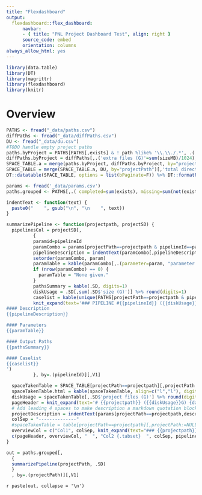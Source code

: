 ```yaml
---
title: "Flexdashboard"
output:
  flexdashboard::flex_dashboard:
      navbar:
      - { title: "PNL Project Dashboard Test", align: right }
      source_code: embed
      orientation: columns
always_allow_html: yes
---
```


```r
library(data.table)
library(DT)
library(magrittr)
library(flexdashboard)
library(knitr)
```

Overview
=====================================

```r
PATHS <- fread("_data/paths.csv")
diffPaths <- fread("_data/diffPaths.csv")
DU <- fread("_data/du.csv")
#TODO handle empty project paths
paths.byProject = PATHS[PATHS[,exists] & ! path %like% '\\.\\./.*', .('project files (G)'=sum(sizeMB)/1024),by=projectPath]
diffPaths.byProject = diffPaths[,.('extra files (G)'=sum(sizeMB)/1024), by=projectPath]
SPACE_TABLE.a = merge(paths.byProject, diffPaths.byProject, by="projectPath")
SPACE_TABLE = merge(SPACE_TABLE.a, DU, by="projectPath")[,'total directory size (G)':=diskUsageG][,diskUsageG:=NULL]
DT::datatable(SPACE_TABLE, options = list(bPaginate=F)) %>% DT::formatRound(c('project files (G)', 'extra files (G)', 'total directory size (G)'), 2)
```

```r
params <- fread('_data/params.csv')
paths.grouped <- PATHS[,.( completed=sum(exists), missing=sum(not(exists)), total=.N, 'size (G)'=sum(sizeMB, na.rm=T)/1024, examplePath=head(path,n=1)), by=.(projectPath, pathKey, pipelineId)]

indentText <- function(text) {
  paste0("    ", gsub("\n", "\n    ", text))
}

summarizePipeline <- function(projectpath, projectSD) {
  pipelinesCol = projectSD[,
          {
          paramid=pipelineId
          paramCombo = params[projectPath==projectpath & pipelineId==paramid,]
          pipelineDescription = indentText(paramCombo[,pipelineDescription][1])
          setorder(paramCombo, param)
          paramTable = kable(paramCombo[,.(parameter=param, "parameter value"=paramValue)])
          if (nrow(paramCombo) == 0) {
            paramTable = "None given."
          }
          pathsSummary = kable(.SD, digits=1)
          diskUsage = .SD[,sum(.SD$'size (G)')] %>% round(digits=1)
          caselist = kable(unique(PATHS[projectPath==projectpath & pipelineId==paramid,caseid]))
          knit_expand(text='### PIPELINE #{{pipelineId}} ({{diskUsage}}G)
#### Description
{{pipelineDescription}}

#### Parameters
{{paramTable}}

#### Output Paths
{{pathsSummary}}

#### Caselist
{{caselist}}
')
          }, by=.(pipelineId)][,V1]

  spaceTakenTable = SPACE_TABLE[projectPath==projectpath][,projectPath:=NULL]
  spaceTakenTable.html = kable(spaceTakenTable, align=c("l","l"), digits=1)
  diskUsage = spaceTakenTable[,.SD$'project files (G)'] %>% round(digits=1)
  pageHeader = knit_expand(text='# {{projectpath}} ({{diskUsage}}G) {data-navmenu="Projects"}')
  # Add leading 4 spaces to make description a markdown quotation block, hence preserving its formatting
  projectDescription = indentText(params[projectPath==projectpath,description][1])
  colSep = "--------------"
  #spaceTakenTable = table[projectPath==projectpath][,projectPath:=NULL] %>% DT::formatRound(c('project files (G)', 'extra files (G)'), 1)
  overviewCol = c("Col1", colSep, knit_expand(text="### {{projectpath}}"), "", "#### Description", projectDescription, "#### Disk space", spaceTakenTable.html)
  c(pageHeader, overviewCol, "  ", "Col2 {.tabset}  ", colSep, pipelinesCol)
}

out = paths.grouped[,
  {
  summarizePipeline(projectPath, .SD)
  }
  , by=.(projectPath)][,V1]

```

`r paste(out, collapse = '\n')`


<!-- All Project Files -->
<!-- ===================================== -->

<!-- ```{r} -->
<!-- d <- fread("paths.csv")[1:1000][,modtime:=modtimeStr][,modtimeStr:=NULL] -->
<!-- setorder(d, -exists, -sizeMB) -->
<!-- DT::datatable(d, filter = 'top', options = list(bPaginate=F)) %>% formatRound('sizeMB', 1) -->
<!-- ``` -->


<!-- All Extra Files -->
<!-- ===================================== -->

<!-- ```{r} -->
<!-- d <- fread("diffPaths.csv") -->
<!-- setorder(d, -sizeMB) -->
<!-- DT::datatable(d, options = list(bPaginate=F)) %>% formatRound('sizeMB', 1) -->
<!-- ``` -->
